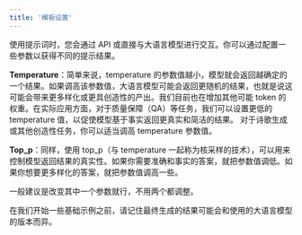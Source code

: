 ```yaml
---
title: '模板设置'
---
```


使用提示词时，您会通过 API 或直接与大语言模型进行交互。你可以通过配置一些参数以获得不同的提示结果。

**Temperature**：简单来说，temperature 的参数值越小，模型就会返回越确定的一个结果。如果调高该参数值，大语言模型可能会返回更随机的结果，也就是说这可能会带来更多样化或更具创造性的产出。我们目前也在增加其他可能 token 的权重。在实际应用方面，对于质量保障（QA）等任务，我们可以设置更低的 temperature 值，以促使模型基于事实返回更真实和简洁的结果。 对于诗歌生成或其他创造性任务，你可以适当调高 temperature 参数值。

**Top_p**：同样，使用 top_p（与 temperature 一起称为核采样的技术），可以用来控制模型返回结果的真实性。如果你需要准确和事实的答案，就把参数值调低。如果你想要更多样化的答案，就把参数值调高一些。

一般建议是改变其中一个参数就行，不用两个都调整。

在我们开始一些基础示例之前，请记住最终生成的结果可能会和使用的大语言模型的版本而异。